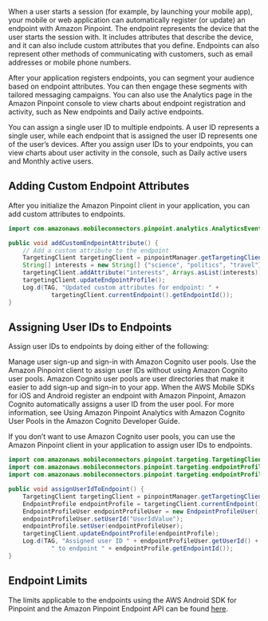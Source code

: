 When a user starts a session (for example, by launching your mobile app), your mobile or web application can automatically register (or update) an endpoint with Amazon Pinpoint. The endpoint represents the device that the user starts the session with. It includes attributes that describe the device, and it can also include custom attributes that you define. Endpoints can also represent other methods of communicating with customers, such as email addresses or mobile phone numbers.

After your application registers endpoints, you can segment your audience based on endpoint attributes. You can then engage these segments with tailored messaging campaigns. You can also use the Analytics page in the Amazon Pinpoint console to view charts about endpoint registration and activity, such as New endpoints and Daily active endpoints.

You can assign a single user ID to multiple endpoints. A user ID represents a single user, while each endpoint that is assigned the user ID represents one of the user’s devices. After you assign user IDs to your endpoints, you can view charts about user activity in the console, such as Daily active users and Monthly active users.

## Adding Custom Endpoint Attributes

After you initialize the Amazon Pinpoint client in your application, you can add custom attributes to endpoints.

<div id="java" class="tab-content current">

```java
import com.amazonaws.mobileconnectors.pinpoint.analytics.AnalyticsEvent;

public void addCustomEndpointAttribute() {
    // Add a custom attribute to the endpoint
    TargetingClient targetingClient = pinpointManager.getTargetingClient();
    String[] interests = new String[] {"science", "politics", "travel"};
    targetingClient.addAttribute("interests", Arrays.asList(interests));
    targetingClient.updateEndpointProfile();
    Log.d(TAG, "Updated custom attributes for endpoint: " +
            targetingClient.currentEndpoint().getEndpointId());
}
```
</div>


## Assigning User IDs to Endpoints
Assign user IDs to endpoints by doing either of the following:

Manage user sign-up and sign-in with Amazon Cognito user pools.
Use the Amazon Pinpoint client to assign user IDs without using Amazon Cognito user pools.
Amazon Cognito user pools are user directories that make it easier to add sign-up and sign-in to your app. When the AWS Mobile SDKs for iOS and Android register an endpoint with Amazon Pinpoint, Amazon Cognito automatically assigns a user ID from the user pool. For more information, see Using Amazon Pinpoint Analytics with Amazon Cognito User Pools in the Amazon Cognito Developer Guide.

If you don’t want to use Amazon Cognito user pools, you can use the Amazon Pinpoint client in your application to assign user IDs to endpoints.

<div id="java" class="tab-content current">

```java
import com.amazonaws.mobileconnectors.pinpoint.targeting.TargetingClient;
import com.amazonaws.mobileconnectors.pinpoint.targeting.endpointProfile.EndpointProfileUser;
import com.amazonaws.mobileconnectors.pinpoint.targeting.endpointProfile.EndpointProfile;

public void assignUserIdToEndpoint() {
    TargetingClient targetingClient = pinpointManager.getTargetingClient();
    EndpointProfile endpointProfile = targetingClient.currentEndpoint();
    EndpointProfileUser endpointProfileUser = new EndpointProfileUser();
    endpointProfileUser.setUserId("UserIdValue");
    endpointProfile.setUser(endpointProfileUser);
    targetingClient.updateEndpointProfile(endpointProfile);
    Log.d(TAG, "Assigned user ID " + endpointProfileUser.getUserId() +
            " to endpoint " + endpointProfile.getEndpointId());
}
```
</div>

## Endpoint Limits

The limits applicable to the endpoints using the AWS Android SDK for Pinpoint and the Amazon Pinpoint Endpoint API
can be found [here](https://docs.aws.amazon.com/pinpoint/latest/developerguide/limits.html#limits-endpoint).
